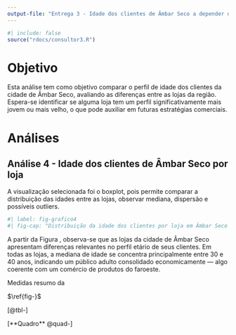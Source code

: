 ```yaml
---
output-file: "Entrega 3 - Idade dos clientes de Âmbar Seco a depender da loja"
---
```


```r
#| include: false
source("rdocs/consultor3.R")
```



# Objetivo

Esta análise tem como objetivo comparar o perfil de idade dos clientes da cidade de Âmbar Seco, avaliando as diferenças entre as lojas da região. Espera-se identificar se alguma loja tem um perfil significativamente mais jovem ou mais velho, o que pode auxiliar em futuras estratégias comerciais.

# Análises

## Análise 4 - Idade dos clientes de Âmbar Seco por loja

A visualização selecionada foi o boxplot, pois permite comparar a distribuição das idades entre as lojas, observar mediana, dispersão e possíveis outliers.
```r
#| label: fig-grafico4
#| fig-cap: "Distribuição da idade dos clientes por loja em Âmbar Seco "

```
A partir da Figura \ref{fig-grafico4}, observa-se que as lojas da cidade de Âmbar Seco apresentam diferenças relevantes no perfil etário de seus clientes. Em todas as lojas, a mediana de idade se concentra principalmente entre 30 e 40 anos, indicando um público adulto consolidado economicamente — algo coerente com um comércio de produtos do faroeste.

::: {#quad- layout-align="center" quad-pos="H"}
```{=latex}



```

Medidas resumo da 
:::



::: {#tbl-modalidades layout-align="center" tbl-pos="H"}
```{=latex}


```


:::




$\ref{fig-}$

[@tbl-]


[**Quadro** @quad-]





